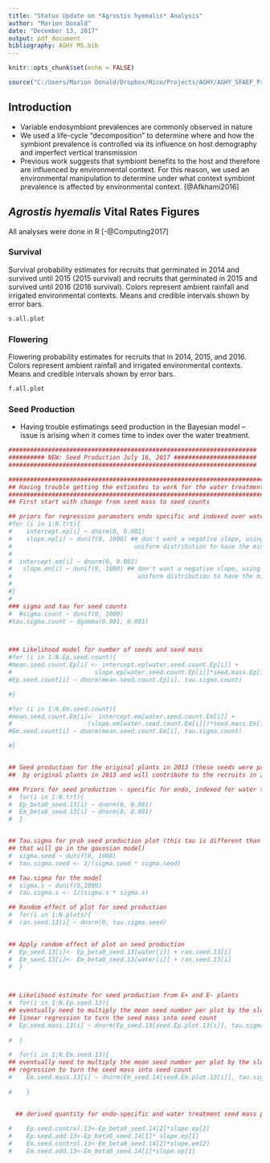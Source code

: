 ```yaml
---
title: "Status Update on *Agrostis hyemalis* Analysis"
author: "Marion Donald"
date: "December 13, 2017"
output: pdf_document
bibliography: AGHY MS.bib
---
```


```r
knitr::opts_chunk$set(echo = FALSE)

source("C:/Users/Marion Donald/Dropbox/Rice/Projects/AGHY/AGHY_SFAEF_Project/AGHY analysis summer2017/AGHY_final/AGHY_figures_RMarkdown_Script.R")
```

## Introduction
* Variable endosymbiont prevalences are commonly observed in nature
* We used a life-cycle "decomposition" to determine where and how the symbiont prevalence is controlled via its influence on host demography and imperfect vertical transmission 
* Previous work suggests that symbiont benefits to the host and therefore are influenced by environmental context. For this reason, we used an environmental manipulation to determine under what context symbiont prevalence is affected by environmental context. [@Afkhami2016]

## *Agrostis hyemalis* Vital Rates Figures 
All analyses were done in R [-@Computing2017]


### Survival 
Survival probability estimates for recruits that germinated in 2014 and survived until 2015 (2015 survival) and recruits that germinated in 2015 and survived until 2016 (2016 survival). Colors represent ambient rainfall and irrigated environmental contexts. Means and credible intervals shown by error bars. 

```r
s.all.plot
```

### Flowering 
Flowering probability estimates for recruits that in 2014, 2015, and 2016. Colors represent ambient rainfall and irrigated environmental contexts. Means and credible intervals shown by error bars. 

```r
f.all.plot
```

### Seed Production 
* Having trouble estimatings seed production in the Bayesian model -- issue is arising when it comes time to index over the water treatment. 
```r
#####################################################################
########## NEW: Seed Production July 16, 2017 #######################
#####################################################################

###################################################################################
## Having trouble getting the estimates to work for the water treatment indexing ##
###################################################################################
## First start with change from seed mass to seed counts

## priors for regression paramaters endo specific and indexed over water treatments 
#for (i in 1:N.trt){
#    intercept.ep[i] ~ dnorm(0, 0.001)
#    slope.ep[i] ~ dunif(0, 1000) ## don't want a negative slope, using the 
#                                  uniform distribution to have the min be 0  
#    
#  intercept.em[i] ~ dnorm(0, 0.001)
#   slope.em[i] ~ dunif(0, 1000) ## don't want a negative slope, using the 
#                                   uniform distribution to have the min be 0  
#    
#}
#
### sigma and tau for seed counts
#  #sigma.count ~ dunif(0, 1000)
#tau.sigma.count ~ dgamma(0.001, 0.001)



### Likelihood model for number of seeds and seed mass
#for (i in 1:N.Ep.seed.count){
#mean.seed.count.Ep[i] <- intercept.ep[water.seed.count.Ep[i]] + 
#                       slope.ep[water.seed.count.Ep[i]]*seed.mass.Ep[i]
#Ep.seed.count[i] ~ dnorm(mean.seed.count.Ep[i], tau.sigma.count)

#}

#for (i in 1:N.Em.seed.count){
#mean.seed.count.Em[i]<- intercept.em[water.seed.count.Em[i]] + 
#                     (slope.em[water.seed.count.Em[i]])*seed.mass.Em[i]
#Em.seed.count[i] ~ dnorm(mean.seed.count.Em[i], tau.sigma.count)

#}


## Seed production for the original plants in 2013 (these seeds were produced 
##  by original plants in 2013 and will contribute to the recruits in 2014)

### Priors for seed production - specific for endo, indexed for water treatment
#  for(i in 1:N.trt){
#  Ep_beta0_seed.13[i] ~ dnorm(0, 0.001)
#  Em_beta0_seed.13[i] ~ dnorm(0, 0.001)
#  }


## Tau.sigma for prob seed production plot (this tau is different than the tau 
## that will go in the gaussian model)
#  sigma.seed ~ dunif(0, 1000)
#  tau.sigma.seed <- 1/(sigma.seed * sigma.seed)

## Tau.sigma for the model
#  sigma.s ~ dunif(0,1000)
#  tau.sigma.s <- 1/(sigma.s * sigma.s)

## Random effect of plot for seed production
#  for(i in 1:N.plots){
#  ran.seed.13[i] ~ dnorm(0, tau.sigma.seed)
  

## Apply random effect of plot on seed production 
#  Ep_seed.13[i]<- Ep_beta0_seed.13[water[i]] + ran.seed.13[i]
#  Em_seed.13[i]<- Em_beta0_seed.13[water[i]] + ran.seed.13[i]
#  }



## Likelihood estimate for seed production from E+ and E- plants
#  for(i in 1:N.Ep.seed.13){
## eventually need to multiply the mean seed number per plot by the slope from the 
## linear regression to turn the seed mass into seed count
#  Ep.seed.mass.13[i] ~ dnorm(Ep_seed.13[seed.Ep.plot.13[i]], tau.sigma.s)
  
#  }

#  for(i in 1:N.Em.seed.13){
## eventually need to multiply the mean seed number per plot by the slope from the linear 
## regression to turn the seed mass into seed count
#    Em.seed.mass.13[i] ~ dnorm(Em_seed.14[seed.Em.plot.13[i]], tau.sigma.s)
    
#    }


  ## derived quantity for endo-specific and water treatment seed mass prob
 
#    Ep.seed.control.13<-Ep_beta0_seed.14[2]*slope.ep[2]
#    Ep.seed.add.13<-Ep_beta0_seed.14[1]* slope.ep[1]
#    Em.seed.control.13<-Em_beta0_seed.14[2]*slope.em[2]
#    Em.seed.add.13<-Em_beta0_seed.14[1]*slope.ep[1]
```
